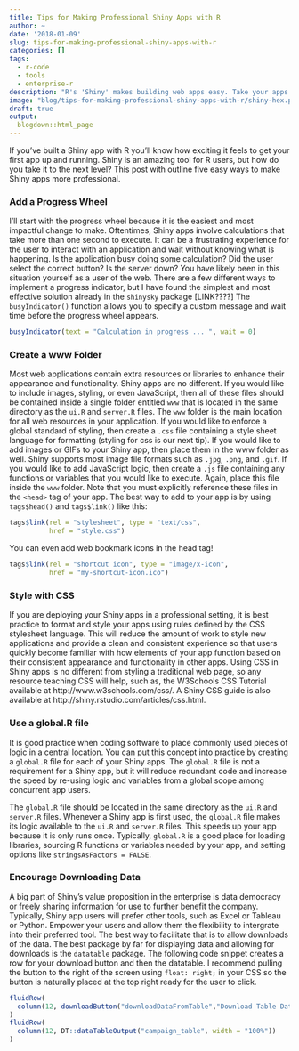 ```yaml
---
title: Tips for Making Professional Shiny Apps with R
author: ~
date: '2018-01-09'
slug: tips-for-making-professional-shiny-apps-with-r
categories: []
tags:
  - r-code
  - tools
  - enterprise-r
description: "R's 'Shiny' makes building web apps easy. Take your apps to the next level with these tips."
image: "blog/tips-for-making-professional-shiny-apps-with-r/shiny-hex.png"
draft: true
output:
  blogdown::html_page
---
```


If you've built a Shiny app with R you'll know how exciting it feels to get your 
first app up and running. Shiny is an amazing tool for R users, but how do you 
take it to the next level? This post with outline five easy ways to make Shiny apps 
more professional.

### Add a Progress Wheel
I'll start with the progress wheel because it is the easiest and most impactful 
change to make. Oftentimes, Shiny apps involve calculations that take more than 
one second to execute. It can be a frustrating experience for the user to interact 
with an application and wait without knowing what is happening. Is the application 
busy doing some calculation? Did the user select the correct button? Is the server 
down? You have likely been in this situation yourself as a user of the web. There 
are a few different ways to implement a progress indicator, but I have found the 
simplest and most effective solution already in the `shinysky` package [LINK????] 
The `busyIndicator()` function allows you to specify a custom message and wait 
time before the progress wheel appears.

```r
busyIndicator(text = "Calculation in progress ... ", wait = 0)
```

### Create a www Folder
Most web applications contain extra resources or libraries to enhance their 
appearance and functionality. Shiny apps are no different. If you would like to 
include images, styling, or even JavaScript, then all of these files should be 
contained inside a single folder entitled `www` that is located in the same directory 
as the `ui.R` and `server.R` files. The `www` folder is the main location for all 
web resources in your application. If you would like to enforce a global standard 
of styling, then create a `.css` file containing a style sheet language for formatting 
(styling for css is our next tip). If you would like to add images or GIFs to your 
Shiny app, then place them in the www folder as well. Shiny supports most image 
file formats such as `.jpg`, `.png`, and `.gif`. If you would like to add JavaScript 
logic, then create a `.js` file containing any functions or variables that you would 
like to execute. Again, place this file inside the `www` folder. Note that you must 
explicitly reference these files in the `<head>` tag of your app. The best way to 
add to your app is by using `tags$head()` and `tags$link()` like this: 

```r
tags$link(rel = "stylesheet", type = "text/css", 
          href = "style.css")
```

You can even add web bookmark icons in the head tag!

```r
tags$link(rel = "shortcut icon", type = "image/x-icon", 
          href = "my-shortcut-icon.ico")
```

### Style with CSS
If you are deploying your Shiny apps in a professional setting, it is best practice 
to format and style your apps using rules defined by the CSS stylesheet language. 
This will reduce the amount of work to style new applications and provide a clean 
and consistent experience so that users quickly become familiar with how elements 
of your app function based on their consistent appearance and functionality in 
other apps. Using CSS in Shiny apps is no different from styling a traditional 
web page, so any resource teaching CSS will help, such as, the W3Schools CSS 
Tutorial available at http://www.w3schools.com/css/. A Shiny CSS guide is also 
available at http://shiny.rstudio.com/articles/css.html.

### Use a global.R file
It is good practice when coding software to place commonly used pieces of logic 
in a central location. You can put this concept into practice by creating a `global.R`
file for each of your Shiny apps. The `global.R` file is not a requirement for a 
Shiny app, but it will reduce redundant code and increase the speed by re-using 
logic and variables from a global scope among concurrent app users. 

The `global.R` file should be located in the same directory as the `ui.R` and 
`server.R` files. Whenever a Shiny app is first used, the `global.R` file makes 
its logic available to the `ui.R` and `server.R` files. This speeds up your app 
because it is only runs once. Typically, `global.R` is a good place for loading 
libraries, sourcing R functions or variables needed by your app, and setting 
options like `stringsAsFactors = FALSE`.

### Encourage Downloading Data
A big part of Shiny's value proposition in the enterprise is data democracy or freely 
sharing information for use to further benefit the company. Typically, Shiny app users 
will prefer other tools, such as Excel or Tableau or Python. Empower your users and allow 
them the flexibility to intergrate into their preferred tool. The best way to facilitate that 
is to allow downloads of the data. The best package by far for displaying data and allowing for 
downloads is the `datatable` package. The following code snippet creates a row for your 
download button and then the datatable. I recommend pulling the button to the right of the 
screen using `float: right;` in your CSS so the button is naturally placed at the top 
right ready for the user to click.

```r
fluidRow(
  column(12, downloadButton("downloadDataFromTable","Download Table Data"))
)
fluidRow(
  column(12, DT::dataTableOutput("campaign_table", width = "100%"))
)
```
